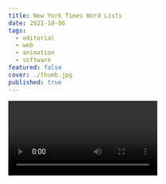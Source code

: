 ```yaml
---
title: New York Times Word Lists
date: 2021-10-06
tags:
  - editorial
  - web
  - animation
  - software
featured: false
cover: ./thumb.jpg
published: true
---
```



<Video src={vid1} />

Animated illustration for the New York Times story, [How Word Lists Help — or Hurt — Crossword Puzzles](https://www.nytimes.com/2021/10/06/crosswords/wordlists-for-constructing-puzzles.html).

I had a generous lead time for this assignment, so I thought I would develop a proper design system as the crossword puzzle itself is based on a solid grid system. I had a lot of fun developing this software which can take various numbers of columns and rows, word lists and different types of transition animation. Below are a few work-in-progress recordings.

<Video src={vid2} />
<Video src={vid3} />
